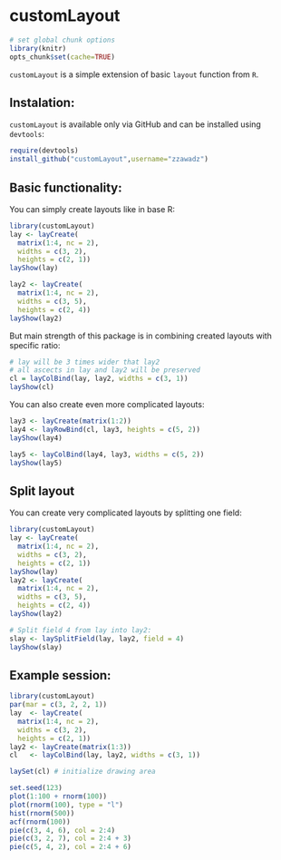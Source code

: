 customLayout
========================================================

```r
# set global chunk options
library(knitr)
opts_chunk$set(cache=TRUE)
```

`customLayout` is a simple extension of basic `layout` function from `R`.

## Instalation:

`customLayout` is available only via GitHub and can be installed using `devtools`:

```r
require(devtools)
install_github("customLayout",username="zzawadz")
```


## Basic functionality:

You can simply create layouts like in base R:

```r
library(customLayout)
lay <- layCreate(
  matrix(1:4, nc = 2),
  widths = c(3, 2),
  heights = c(2, 1))
layShow(lay)

lay2 <- layCreate(
  matrix(1:4, nc = 2),
  widths = c(3, 5),
  heights = c(2, 4))
layShow(lay2)
```

But main strength of this package is in combining created layouts with specific ratio:

```r
# lay will be 3 times wider that lay2
# all ascects in lay and lay2 will be preserved
cl = layColBind(lay, lay2, widths = c(3, 1))
layShow(cl)
```

You can also create even more complicated layouts:

```r
lay3 <- layCreate(matrix(1:2))
lay4 <- layRowBind(cl, lay3, heights = c(5, 2))
layShow(lay4)

lay5 <- layColBind(lay4, lay3, widths = c(5, 2))
layShow(lay5)
```


## Split layout

You can create very complicated layouts by splitting one field:

```r
library(customLayout)
lay <- layCreate(
  matrix(1:4, nc = 2),
  widths = c(3, 2),
  heights = c(2, 1))
layShow(lay)
lay2 <- layCreate(
  matrix(1:4, nc = 2),
  widths = c(3, 5),
  heights = c(2, 4))
layShow(lay2)

# Split field 4 from lay into lay2:
slay <- laySplitField(lay, lay2, field = 4)
layShow(slay)
```


## Example session:

```r
library(customLayout)
par(mar = c(3, 2, 2, 1))
lay  <- layCreate(
  matrix(1:4, nc = 2),
  widths = c(3, 2),
  heights = c(2, 1))
lay2 <- layCreate(matrix(1:3))
cl   <- layColBind(lay, lay2, widths = c(3, 1))

laySet(cl) # initialize drawing area

set.seed(123)
plot(1:100 + rnorm(100))
plot(rnorm(100), type = "l")
hist(rnorm(500))
acf(rnorm(100))
pie(c(3, 4, 6), col = 2:4)
pie(c(3, 2, 7), col = 2:4 + 3)
pie(c(5, 4, 2), col = 2:4 + 6)
```
